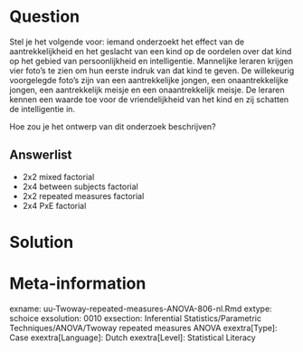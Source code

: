 
Question
========
Stel je het volgende voor: iemand onderzoekt het effect van de aantrekkelijkheid en het geslacht van een kind op de oordelen over dat kind op het gebied van persoonlijkheid en intelligentie. Mannelijke leraren krijgen vier foto’s te zien om hun eerste indruk van dat kind te geven. De willekeurig voorgelegde foto’s zijn van een aantrekkelijke jongen, een onaantrekkelijke jongen, een aantrekkelijk meisje en een onaantrekkelijk meisje. De leraren kennen een waarde toe voor de vriendelijkheid van het kind en zij schatten de intelligentie in.

Hoe zou je het ontwerp van dit onderzoek beschrijven?

Answerlist
----------
* 2x2 mixed factorial
* 2x4 between subjects factorial
* 2x2 repeated measures factorial
* 2x4 PxE factorial


Solution
========



Meta-information
================
exname: uu-Twoway-repeated-measures-ANOVA-806-nl.Rmd
extype: schoice
exsolution: 0010
exsection: Inferential Statistics/Parametric Techniques/ANOVA/Twoway repeated measures ANOVA
exextra[Type]: Case
exextra[Language]: Dutch
exextra[Level]: Statistical Literacy